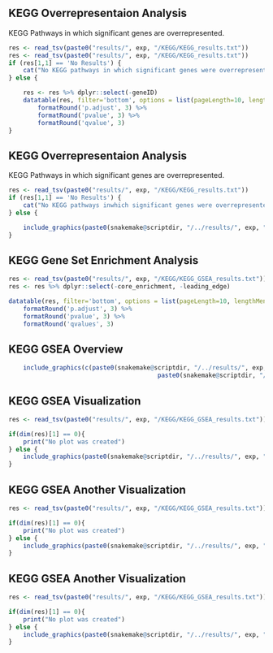 ## KEGG Overrepresentaion Analysis
KEGG Pathways in which significant genes are overrepresented.

```r

res <- read_tsv(paste0("results/", exp, "/KEGG/KEGG_results.txt"))
res <- read_tsv(paste0("results/", exp, "/KEGG/KEGG_results.txt"))
if (res[1,1] == 'No Results') {
	cat("No KEGG pathways in which significant genes were overrepresented")
} else {

	res <- res %>% dplyr::select(-geneID)
	datatable(res, filter='bottom', options = list(pageLength=10, lengthMenu = c(5, 10, 25), scrollX=T)) %>% 
		formatRound('p.adjust', 3) %>% 
		formatRound('pvalue', 3) %>% 
		formatRound('qvalue', 3)
}

```

## KEGG Overrepresentaion Analysis
KEGG Pathways in which significant genes are overrepresented.

```r
res <- read_tsv(paste0("results/", exp, "/KEGG/KEGG_results.txt"))
if (res[1,1] == 'No Results') {
	cat("No KEGG pathways inwhich significant genes were overrepresented")
} else {

	include_graphics(paste0(snakemake@scriptdir, "/../results/", exp, "/KEGG/over_overview_dot.png"))
}
```

## KEGG Gene Set Enrichment Analysis

```r

res <- read_tsv(paste0("results/", exp, "/KEGG/KEGG_GSEA_results.txt"))
res <- res %>% dplyr::select(-core_enrichment, -leading_edge)

datatable(res, filter='bottom', options = list(pageLength=10, lengthMenu = c(5, 10, 25), scrollX=T)) %>% 
	formatRound('p.adjust', 3) %>% 
	formatRound('pvalue', 3) %>% 
	formatRound('qvalues', 3)


```

## KEGG GSEA Overview

```r
	include_graphics(c(paste0(snakemake@scriptdir, "/../results/", exp, "/KEGG/gsea_overview_ratio.png"),
										 paste0(snakemake@scriptdir, "/../results/", exp, "/KEGG/gsea_overview_nes.png")))

```

## KEGG GSEA Visualization
```r
res <- read_tsv(paste0("results/", exp, "/KEGG/KEGG_GSEA_results.txt"))

if(dim(res)[1] == 0){
	print("No plot was created")
} else {
	include_graphics(paste0(snakemake@scriptdir, "/../results/", exp, "/KEGG/",res$ID[1], '.kegg_gsea.png'))
}


```



## KEGG GSEA Another Visualization
```r
res <- read_tsv(paste0("results/", exp, "/KEGG/KEGG_GSEA_results.txt"))

if(dim(res)[1] == 0){
	print("No plot was created")
} else {
	include_graphics(paste0(snakemake@scriptdir, "/../results/", exp, "/KEGG/kegg_gsea_",res$ID[1], '_running.png'))
}


```

## KEGG GSEA Another Visualization
```r
res <- read_tsv(paste0("results/", exp, "/KEGG/KEGG_GSEA_results.txt"))

if(dim(res)[1] == 0){
	print("No plot was created")
} else {
	include_graphics(paste0(snakemake@scriptdir, "/../results/", exp, "/KEGG/bar_",res$ID[1], '.png'))
}


```

